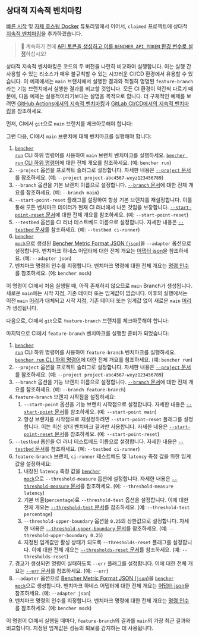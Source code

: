 
## 상대적 지속적 벤치마킹

[빠른 시작][quick start] 및 [자체 호스팅 Docker][docker self-hosted] 튜토리얼에서 이어서, `claimed` 프로젝트에 상대적 [지속적 벤치마킹][continuous benchmarking]을 추가하겠습니다.

> 🐰 계속하기 전에
> [API 토큰을 생성하고 이를 `BENCHER_API_TOKEN` 환경 변수로 설정][create an api token]하십시오!

[quick start]: /ko/docs/tutorial/quick-start/
[docker self-hosted]: /ko/docs/tutorial/docker/
[continuous benchmarking]: /ko/docs/explanation/continuous-benchmarking/
[create an api token]: /ko/docs/how-to/claim/#create-an-api-token

상대적 지속적 벤치마킹은 코드의 두 버전을 나란히 비교하여 실행합니다. 이는 실행 간 사용할 수 있는 리소스가 매우 불규칙할 수 있는 시끄러운 CI/CD 환경에서 유용할 수 있습니다. 이 예제에서는 `main` 브랜치에서 실행한 결과와 적절히 명명된 `feature-branch`라는 기능 브랜치에서 실행한 결과를 비교할 것입니다. 모든 CI 환경이 약간씩 다르기 때문에, 다음 예제는 실용적이라기보다는 설명을 목적으로 합니다. 더 구체적인 예제를 보려면 [GitHub Actions에서의 지속적 벤치마킹][github actions]과 [GitLab CI/CD에서의 지속적 벤치마킹][gitlab ci/cd]을 참조하세요.

[github actions]: /ko/docs/how-to/github-actions/
[gitlab ci/cd]: /ko/docs/how-to/gitlab-ci-cd/

먼저, CI에서 `git`으로 `main` 브랜치를 체크아웃해야 합니다:

<GitCheckoutMain />

그런 다음, CI에서 `main` 브랜치에 대해 벤치마크를 실행해야 합니다:

<RunMainRelative />

1. <code><a href="/ko/docs/explanation/bencher-run/">bencher run</a></code> CLI 하위 명령어를 사용하여 `main` 브랜치 벤치마크를 실행하세요. [`bencher run` CLI 하위 명령어][bencher run]에 대한 전체 개요를 참조하세요.
   (예: `bencher run`)
2. `--project` 옵션을 프로젝트 슬러그로 설정합니다. 자세한 내용은 [`--project` 문서][project option]를 참조하세요.
   (예: `--project project-abc4567-wxyz123456789`)
3. `--branch` 옵션을 기본 브랜치 이름으로 설정합니다. [`--branch` 문서][branch option]에 대한 전체 개요를 참조하세요.
   (예: `--branch main`)
4. `--start-point-reset` 플래그를 설정하여 항상 기본 브랜치를 재설정합니다. 이를 통해 모든 벤치마크 데이터가 현재 CI 러너에서 나온 것임을 보장합니다. [`--start-point-reset` 문서][start point reset]에 대한 전체 개요를 참조하세요.
   (예: `--start-point-reset`)
5. `--testbed` 옵션을 CI 러너 테스트베드 이름으로 설정합니다. 자세한 내용은 [`--testbed` 문서][testbed option]를 참조하세요.
   (예: `--testbed ci-runner`)
6. <code><a href="/ko/docs/reference/bencher-metric-format/#bencher-mock">bencher mock</a></code>으로 생성된 [Bencher Metric Format JSON (`json`)][bmf]을 `--adapter` 옵션으로 설정합니다. 벤치마크 하네스 어댑터에 대한 전체 개요는 [어댑터 json][adapter json]을 참조하세요.
   (예: `--adapter json`)
7. 벤치마크 명령의 인수를 지정합니다. 벤치마크 명령에 대한 전체 개요는 [명령 인수][command argument]를 참조하세요.
   (예: `bencher mock`)

이 명령이 CI에서 처음 실행될 때, 아직 존재하지 않으므로 `main` Branch가 생성됩니다. 새로운 `main`에는 시작 지점, 기존 데이터 또는 임계값이 없습니다. 이후의 실행에서는 이전 `main` [머리][head]가 대체되고 시작 지점, 기존 데이터 또는 임계값 없이 새로운 `main` [머리][head]가 생성됩니다.

[bencher run]: /ko/docs/explanation/bencher-run/
[project option]: /ko/docs/explanation/bencher-run/#--project-project
[branch option]: /ko/docs/explanation/branch-selection/#--branch-branch
[start point reset]: /ko/docs/explanation/branch-selection/#--start-point-reset
[testbed option]: /ko/docs/explanation/bencher-run/#--testbed-testbed
[bmf]: /ko/docs/reference/bencher-metric-format/
[adapter json]: /ko/docs/explanation/adapters/#-json
[command argument]: /ko/docs/explanation/bencher-run/#benchmark-command
[head]: /ko/docs/explanation/benchmarking/#head

다음으로, CI에서 `git`으로 `feature-branch` 브랜치를 체크아웃해야 합니다:

<GitCheckoutFeature />

마지막으로 CI에서 `feature-branch` 벤치마크를 실행할 준비가 되었습니다:

<RunFeatureRelative />

1. <code><a href="/ko/docs/explanation/bencher-run/">bencher run</a></code> CLI 하위 명령어를 사용하여 `feature-branch` 벤치마크를 실행하세요. [`bencher run` CLI 하위 명령어][bencher run]에 대한 전체 개요를 참조하세요.
   (예: `bencher run`)
2. `--project` 옵션을 프로젝트 슬러그로 설정합니다. 자세한 내용은 [`--project` 문서][project option]를 참조하세요.
   (예: `--project project-abc4567-wxyz123456789`)
3. `--branch` 옵션을 기능 브랜치 이름으로 설정합니다. [`--branch` 문서][branch option]에 대한 전체 개요를 참조하세요.
   (예: `--branch feature-branch`)
4. `feature-branch` 브랜치 시작점을 설정하세요:
   1. `--start-point` 옵션을 기능 브랜치 시작점으로 설정합니다. 자세한 내용은 [`--start-point` 문서][start point]를 참조하세요.
   (예: `--start-point main`)
   2. 항상 브랜치를 시작점으로 재설정하려면 `--start-point-reset` 플래그를 설정합니다. 이는 최신 상대 벤치마크 결과만 사용합니다. 자세한 내용은 [`--start-point-reset` 문서][start point reset]를 참조하세요.
   (예: `--start-point-reset`)
5. `--testbed` 옵션을 CI 러너 테스트베드 이름으로 설정합니다. 자세한 내용은 [`--testbed` 문서][testbed option]를 참조하세요.
   (예: `--testbed ci-runner`)
6. `feature-branch` 브랜치, `ci-runner` 테스트베드 및 `latency` 측정 값을 위한 임계값을 설정하세요:
   1. 내장된 `latency` 측정 값을 <code><a href="/ko/docs/reference/bencher-metric-format/#bencher-mock">bencher mock</a></code>으로 `--threshold-measure` 옵션에 설정합니다. 자세한 내용은 [`--threshold-measure` 문서][threshold measure option]를 참조하세요.
   (예: `--threshold-measure latency`)
   2. 기본 비율(`percentage`)로 `--threshold-test` 옵션을 설정합니다. 이에 대한 전체 개요는 [`--threshold-test` 문서][threshold test option]를 참조하세요.
   (예: `--threshold-test percentage`)
   3. `--threshold-upper-boundary` 옵션을 `0.25`의 상한값으로 설정합니다. 자세한 내용은 [`--threshold-upper-boundary` 문서][threshold upper boundary]를 참조하세요.
   (예: `--threshold-upper-boundary 0.25`)
   4. 지정된 임계값만 활성 상태가 되도록 `--thresholds-reset` 플래그를 설정합니다. 이에 대한 전체 개요는 [`--thresholds-reset` 문서][thresholds reset]를 참조하세요.
   (예: `--thresholds-reset`)
7. 경고가 생성되면 명령이 실패하도록 `--err` 플래그를 설정합니다. 이에 대한 전체 개요는 [`--err` 문서][alert err]를 참조하세요.
   (예: `--err`)
8. `--adapter` 옵션으로 [Bencher Metric Format JSON (`json`)][bmf]을 <code><a href="/ko/docs/reference/bencher-metric-format/#bencher-mock">bencher mock</a></code>으로 생성합니다. 벤치마크 하네스 어댑터에 대한 전체 개요는 [어댑터 json][adapter json]을 참조하세요.
   (예: `--adapter json`)
9. 벤치마크 명령의 인수를 지정합니다. 벤치마크 명령에 대한 전체 개요는 [명령 인수][command argument]를 참조하세요.
   (예: `bencher mock`)

이 명령이 CI에서 실행될 때마다, `feature-branch`의 결과를 `main`의 가장 최근 결과와 비교합니다. 지정된 임계값은 성능의 퇴보를 감지하는 데 사용됩니다.

[start point]: /ko/docs/explanation/branch-selection/#--start-point-branch
[start point reset]: /ko/docs/explanation/branch-selection/#--start-point-reset
[threshold measure option]: /ko/docs/explanation/thresholds/#--threshold-measure-measure
[threshold test option]: /ko/docs/explanation/thresholds/#--threshold-test-test
[threshold upper boundary]: /ko/docs/explanation/thresholds/#--threshold-upper-boundary-boundary
[thresholds reset]: /ko/docs/explanation/thresholds/#--thresholds-reset
[alert err]: /ko/docs/explanation/thresholds/#--err
